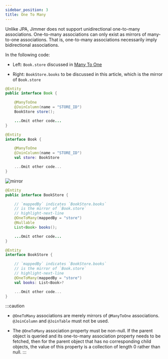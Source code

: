 ```yaml
---
sidebar_position: 3  
title: One To Many
---
```


Unlike JPA, Jimmer does not support unidirectional one-to-many associations. One-to-many associations can only exist as mirrors of many-to-one associations. That is, one-to-many associations necessarily imply bidirectional associations.

In the following code:

-   Left: `Book.store` discussed in [Many To One](./many-to-one) 

-   Right: `BookStore.books` to be discussed in this article, which is the mirror of `Book.store`

<div style={{display: 'flex', alignItems: 'start'}}>
<div>

<Tabs groupId="language">
<TabItem value="java" label="Java"> 

```java title="Book.java"
@Entity
public interface Book {

    @ManyToOne
    @JoinColumn(name = "STORE_ID")
    BookStore store();

    ...Omit other code...
}
```

</TabItem>
<TabItem value="kotlin" label="Kotlin">

```kotlin title="Book.kt" 
@Entity
interface Book {

    @ManyToOne
    @JoinColumn(name = "STORE_ID")
    val store: BookStore

    ...Omit other code...
}
```

</TabItem>
</Tabs>

</div>
<div>

![mirror](@site/static/img/mirror.svg)

</div>
<div>

<Tabs groupId="language">
<TabItem value="java" label="Java">

```java title="BookStore.java" 
@Entity
public interface BookStore {

    // `mappedBy` indicates `BookStore.books`
    // is the mirror of `Book.store`
    // highlight-next-line
    @OneToMany(mappedBy = "store")
    @Nullable
    List<Book> books();

    ...Omit other code...
}
```

</TabItem>
<TabItem value="kotlin" label="Kotlin">

```kotlin title="BookStore.kt"
@Entity
interface BookStore {

    // `mappedBy` indicates `BookStore.books`
    // is the mirror of `Book.store` 
    // highlight-next-line
    @OneToMany(mappedBy = "store")
    val books: List<Book>?

    ...Omit other code...
}
```

</TabItem>
</Tabs>  

</div>
</div>

:::caution
-   `@OneToMany` associations are merely mirrors of `@ManyToOne` associations. `@JoinColumn` and `@JoinTable` must not be used.

-   The `@OneToMany` association property must be non-null. If the parent object is queried and its one-to-many association property needs to be fetched, then for the parent object that has no corresponding child objects, the value of this property is a collection of length 0 rather than null.
:::
